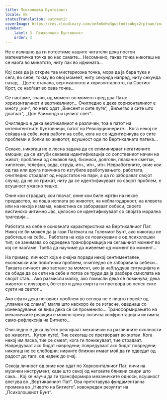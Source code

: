 ```yaml
---
title: Психолошка Бунтовност
locale: mk
statusTranslation: automatic
coverImage: https://res.cloudinary.com/xmfm6mhw3gwctndtcubgx2rptnae/image/upload/v1740468922/small_cover_tratado_de_psicologia_revolucionaria_a4c0dca4e0.webp
sidebar:
    label: 3. Психолошка Бунтовност
    order: 3
---
```

Не е излишно да ги потсетиме нашите читатели дека постои математичка точка во нас самите... Несомнено, таква точка никогаш не се наоѓа во минатото, ниту пак во иднината...

Кој сака да ја открие таа мистериозна точка, мора да ја бара тука и сега, во себе, токму во овој момент, ниту секунда напред, ниту секунда назад... Двете стапала, вертикалното и хоризонталното, на Светиот Крст, се наоѓаат во оваа точка...

Се наоѓаме, значи, од момент во момент пред два Пата: хоризонталниот и вертикалниот... Очигледно е дека хоризонталниот е многу „кич“, по него одат „Винсент и сите луѓе“, „Виљегас и сите што доаѓаат“, „Дон Раимондо и целиот свет“...

Очигледно е дека вертикалниот е различен; тоа е патот на интелигентните бунтовници, патот на Револуционерите... Кога некој се сеќава на себе, кога работи на себе, кога не се идентификува со сите проблеми и болки во животот, всушност оди по Вертикалната патека...

Секако, никогаш не е лесна задача да се елиминираат негативните емоции; да се изгуби секаква идентификација со сопствениот начин на живот; проблеми од секаков вид, бизниси, долгови, плаќање сметки, хипотеки, телефон, вода, струја, итн., итн., итн. Невработените, оние кои од таа или друга причина го изгубиле вработувањето, работата, очигледно страдаат од недостаток на пари, а да го заборават својот случај, да не се грижат, ниту да се идентификуваат со својот проблем, е всушност ужасно тешко.

Оние кои страдаат, кои плачат, оние кои биле жртви на некое предавство, на лоша исплата во животот, на неблагодарност, на клевета или на некоја измама, навистина се забораваат себеси, своето вистинско интимно Јас, целосно се идентификуваат со својата морална трагедија...

Работата на себе е основната карактеристика на Вертикалниот Пат. Никој не би можел да ја гази Патеката на Големиот Бунт, ако никогаш не работеше на себе... Работата на која се повикуваме е од психолошки тип; се занимава со одредена трансформација на сегашниот момент во кој се наоѓаме. Треба да научиме да живееме од момент во момент...

На пример, личност која е очајна поради некој сентиментален, економски или политички проблем, очигледно се заборавила себеси... Таквата личност ако застане за момент, ако ја набљудува ситуацијата и се обиде да се сети на себе и потоа се труди да ја разбере смислата на својот став... Ако размисли малку, ако помисли дека сè поминува; дека животот е илузорен, бегство и дека смртта ги претвора во пепел сите суети на светот...

Ако сфати дека неговиот проблем во основа не е ништо повеќе од „пламен од слама“, магла што наскоро ќе се изгасне, одеднаш со изненадување ќе види дека сè се променило... Трансформирањето на механичките реакции е можно преку логична конфронтација и интимна само-рефлексија на Битието...

Очигледно е дека луѓето реагираат механички на различните околности во животот... Кутри луѓе!, Тие секогаш се претвораат во жртви. Кога некој им ласка, тие се смеат; кога ги понижуваат, тие страдаат. Навредуваат ако бидат навредени; повредуваат ако бидат повредени; никогаш не се слободни; нивните ближни имаат моќ да ги одведат од радост до тага, од надеж до очај.

Секоја личност од оние кои одат по Хоризонталниот Пат, личи на музички инструмент, каде што секој од неговите ближни свири што сака... Кој ќе научи да ги трансформира механичките односи, всушност влегува во „Вертикалниот Пат“. Ова претставува фундаментална промена во „Нивото на Битието“, извонреден резултат на „Психолошкиот Бунт“.

